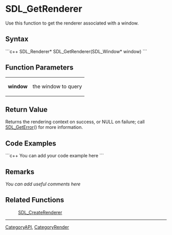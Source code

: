 <!-- pragma section-numbers off -->
<!-- pragma camelcase off -->

= SDL_GetRenderer =
Use this function to get the renderer associated with a window.


== Syntax ==
```c++
SDL_Renderer* SDL_GetRenderer(SDL_Window* window)
```

== Function Parameters ==
{|
|'''window'''
|the window to query
|}

== Return Value ==
Returns the rendering context on success, or NULL on failure; call [[SDL_GetError]]() for more information.

== Code Examples ==
```c++
You can add your code example here
```

== Remarks ==
''You can add useful comments here''

== Related Functions ==
:[[SDL_CreateRenderer]]

----
[[CategoryAPI]], [[CategoryRender]]
